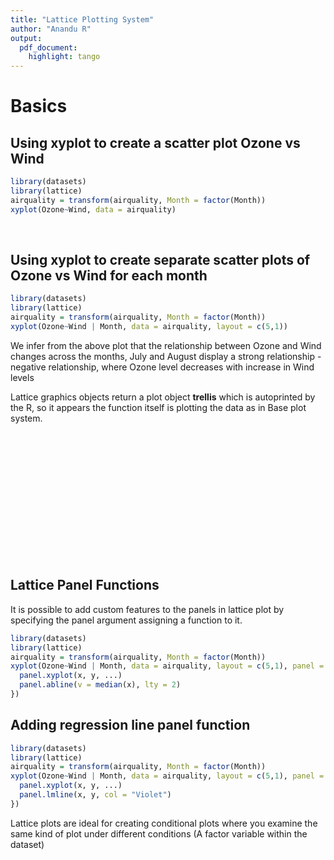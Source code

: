 ```yaml
---
title: "Lattice Plotting System"
author: "Anandu R"
output:
  pdf_document:
    highlight: tango
---
```


# Basics

## Using xyplot to create a scatter plot Ozone vs Wind 

```r
library(datasets)
library(lattice)
airquality = transform(airquality, Month = factor(Month))
xyplot(Ozone~Wind, data = airquality)
```  

&nbsp;

## Using xyplot to create separate scatter plots of Ozone vs Wind for each month

```r
library(datasets)
library(lattice)
airquality = transform(airquality, Month = factor(Month))
xyplot(Ozone~Wind | Month, data = airquality, layout = c(5,1))
```

We infer from the above plot that the relationship between Ozone and Wind changes across the months, July and August display a strong relationship - negative relationship, where Ozone level decreases with increase in Wind levels  

Lattice graphics objects return a plot object **trellis** which is autoprinted by the R, so it appears the function itself is plotting the data as in Base plot system.

&nbsp;  

&nbsp;  

&nbsp;  

&nbsp;  

&nbsp;  

&nbsp;  

&nbsp;

## Lattice Panel Functions 

It is possible to add custom features to the panels in lattice plot by specifying the panel argument assigning a function to it.

```r

library(datasets)
library(lattice)
airquality = transform(airquality, Month = factor(Month))
xyplot(Ozone~Wind | Month, data = airquality, layout = c(5,1), panel = function(x, y, ...){
  panel.xyplot(x, y, ...)
  panel.abline(v = median(x), lty = 2)
})

```  

## Adding regression line panel function 

```r

library(datasets)
library(lattice)
airquality = transform(airquality, Month = factor(Month))
xyplot(Ozone~Wind | Month, data = airquality, layout = c(5,1), panel = function(x, y, ...){
  panel.xyplot(x, y, ...)
  panel.lmline(x, y, col = "Violet")
})

```  

Lattice plots are ideal for creating conditional plots where you examine the same kind of plot under different conditions (A factor variable within the dataset)









